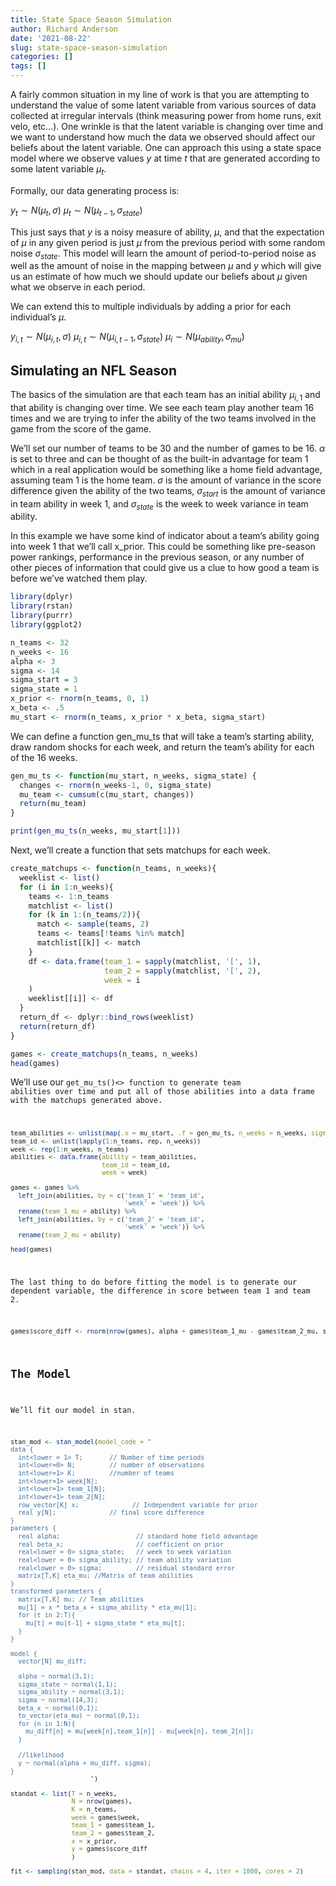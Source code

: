 ```yaml
---
title: State Space Season Simulation
author: Richard Anderson
date: '2021-08-22'
slug: state-space-season-simulation
categories: []
tags: []
---
```


A fairly common situation in my line of work is that you are attempting to understand the value of some latent variable from various sources of data collected at irregular intervals (think measuring power from home runs, exit velo, etc...). One wrinkle is that the latent variable is changing over time and we want to understand how much the data we observed should affect our beliefs about the latent variable. One can approach this using a state space model where we observe values $y$ at time $t$ that are generated according to some latent variable $\mu_{t}$.

Formally, our data generating process is:

$y_{t} \sim N(\mu_{t}, \sigma)$
$\mu_{t} \sim N(\mu_{t-1}, \sigma_{state})$

This just says that $y$ is a noisy measure of ability, $\mu$, and that the expectation of $\mu$ in any given period is just $\mu$ from the previous period with some random noise $\sigma_{state}$. This model will learn the amount of period-to-period noise as well as the amount of noise in the mapping between $\mu$ and $y$ which will give us an estimate of how much we should update our beliefs about $\mu$ given what we observe in each period.

We can extend this to multiple individuals by adding a prior for each individual's $\mu$.

$y_{i,t} \sim N(\mu_{i,t}, \sigma)$
$\mu_{i,t} \sim N(\mu_{i,t-1}, \sigma_{state})$
$\mu_{i} \sim N(\mu_{ability}, \sigma_{mu})$


## Simulating an NFL Season

The basics of the simulation are that each team has an initial ability $\mu_{i, 1}$ and that ability is changing over time. We see each team play another team 16 times and we are trying to infer the ability of the two teams involved in the game from the score of the game. 

We'll set our number of teams to be 30 and the number of games to be 16. $\alpha$ is set to three and can be thought of as the built-in advantage for team 1 which in a real application would be something like a home field advantage, assuming team 1 is the home team. $\sigma$ is the amount of variance in the score difference given the ability of the two teams, $\sigma_{start}$ is the amount of variance in team ability in week 1, and $\sigma_{state}$ is the week to week variance in team ability.

In this example we have some kind of indicator about a team's ability going into week 1 that we'll call x_prior. This could be something like pre-season power rankings, performance in the previous season, or any number of other pieces of information that could give us a clue to how good a team is before we've watched them play.

```r
library(dplyr)
library(rstan)
library(purrr)
library(ggplot2)

n_teams <- 32
n_weeks <- 16
alpha <- 3
sigma <- 14
sigma_start = 3
sigma_state = 1
x_prior <- rnorm(n_teams, 0, 1)
x_beta <- .5
mu_start <- rnorm(n_teams, x_prior * x_beta, sigma_start)
```

We can define a function gen_mu_ts that will take a team's starting ability, draw random shocks for each week, and return the team's ability for each of the 16 weeks.

```r
gen_mu_ts <- function(mu_start, n_weeks, sigma_state) {
  changes <- rnorm(n_weeks-1, 0, sigma_state)
  mu_team <- cumsum(c(mu_start, changes))
  return(mu_team)
}

print(gen_mu_ts(n_weeks, mu_start[1]))
```

Next, we'll create a function that sets matchups for each week.

```r
create_matchups <- function(n_teams, n_weeks){
  weeklist <- list()
  for (i in 1:n_weeks){
    teams <- 1:n_teams
    matchlist <- list()
    for (k in 1:(n_teams/2)){
      match <- sample(teams, 2)
      teams <- teams[!teams %in% match]
      matchlist[[k]] <- match
    }
    df <- data.frame(team_1 = sapply(matchlist, '[', 1),
                     team_2 = sapply(matchlist, '[', 2),
                     week = i
    )
    weeklist[[i]] <- df 
  }
  return_df <- dplyr::bind_rows(weeklist)
  return(return_df)
}

games <- create_matchups(n_teams, n_weeks)
head(games)
```

We'll use our <code>get_mu_ts()<\code> function to generate team abilities over time and put all of those abilities into a data frame with the matchups generated above.

```r
team_abilities <- unlist(map(.x = mu_start, .f = gen_mu_ts, n_weeks = n_weeks, sigma_state = sigma_state))
team_id <- unlist(lapply(1:n_teams, rep, n_weeks))
week <- rep(1:n_weeks, n_teams)
abilities <- data.frame(ability = team_abilities,
                        team_id = team_id,
                        week = week)

games <- games %>%
  left_join(abilities, by = c('team_1' = 'team_id',
                              'week' = 'week')) %>%
  rename(team_1_mu = ability) %>%
  left_join(abilities, by = c('team_2' = 'team_id',
                              'week' = 'week')) %>%
  rename(team_2_mu = ability)

head(games)
```

The last thing to do before fitting the model is to generate our dependent variable, the difference in score between team 1 and team 2.

```r
games$score_diff <- rnorm(nrow(games), alpha + games$team_1_mu - games$team_2_mu, sigma)
```

## The Model

We'll fit our model in stan.

```r
stan_mod <- stan_model(model_code = "
data {
  int<lower = 1> T;       // Number of time periods
  int<lower=0> N;         // number of observations
  int<lower=1> K;         //number of teams
  int<lower=1> week[N];
  int<lower=1> team_1[N];
  int<lower=1> team_2[N];
  row_vector[K] x;              // Independent variable for prior
  real y[N];              // final score difference
}
parameters {
  real alpha;                    // standard home field advantage
  real beta_x;                   // coefficient on prior
  real<lower = 0> sigma_state;   // week to week variation
  real<lower = 0> sigma_ability; // team ability variation
  real<lower = 0> sigma;         // residual standard error
  matrix[T,K] eta_mu; //Matrix of team abilities
}
transformed parameters {
  matrix[T,K] mu; // Team abilities
  mu[1] = x * beta_x + sigma_ability * eta_mu[1];
  for (t in 2:T){
    mu[t] = mu[t-1] + sigma_state * eta_mu[t];
  }
}

model {
  vector[N] mu_diff;

  alpha ~ normal(3,1);
  sigma_state ~ normal(1,1);
  sigma_ability ~ normal(3,1);
  sigma ~ normal(14,3);
  beta_x ~ normal(0,1);
  to_vector(eta_mu) ~ normal(0,1);
  for (n in 1:N){
    mu_diff[n] = mu[week[n],team_1[n]] - mu[week[n], team_2[n]];
  }  
  
  //likelihood  
  y ~ normal(alpha + mu_diff, sigma);
}
                     ")

standat <- list(T = n_weeks,
                N = nrow(games),
                K = n_teams,
                week = games$week,
                team_1 = games$team_1,
                team_2 = games$team_2,
                x = x_prior,
                y = games$score_diff
                )

fit <- sampling(stan_mod, data = standat, chains = 4, iter = 1000, cores = 2)

```